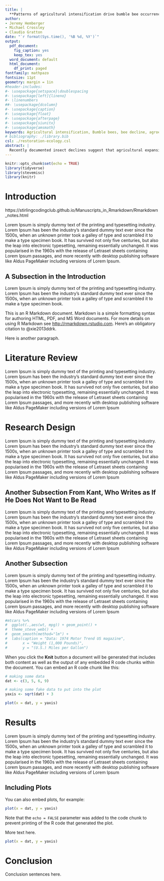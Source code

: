 ```yaml
---
title: |
  **Patterns of agricultural intensification drive bumble bee occurrence in the North American Midwest**
author:
- Jeremy Hemberger
- Michael Crossley
- Claudio Gratton
date: "`r format(Sys.time(), '%B %d, %Y')`"
output:
  pdf_document:
    fig_caption: yes
    keep_tex: yes
  word_document: default
  html_document:
    df_print: paged
fontfamily: mathpazo
fontsize: 11pt
geometry: margin = 1in
#header-includes:
#- \usepackage{setspace}\doublespacing
#- \usepackage[left]{lineno}
#- \linenumbers
##- \usepackage{dcolumn}
#- \usepackage{caption}
#- \usepackage{float}
#- \usepackage{afterpage}
#- \usepackage{siunitx}
#- \usepackage{amsmath}
keywords: Agricultural intensification, Bumble bees, bee decline, agroecosystems
# bibliography: ./library.bib
csl: ./restoration-ecology.csl
abstract: |
  Recently documented insect declines suggest that agricultural expansion and productivity-focused intensification are a putative driver for the observed declines. However, this hypothesis has yet to be formally tested due to a lack of historical data on agricultural land-use change and insect taxa. Using large, spatiotemporal sets of bumble bee and agricultural records, we show that agricultural intensification, specifically an increase cropland extent and insecticides, as well as a decrease in crop richness and perennial habitat, are associated with a decrease in the occurrence of bumble bee species in the agriculturally intensive Midwest. Yet, we found positive associations between bumble bees and crop richness and pasture, even in areas where agriculture is spatially extensive. Our findings suggest that insect conservation and agricultural production may be compatible, with increasing in on-farm and landscape-level crop diversity, pasture, and reduction in insecticides predicted to have positive effects on bumble bees.
---
```


```r
knitr::opts_chunk$set(echo = TRUE)
library(tidyverse)
library(stevemisc)
library(knitr)
```



# Introduction

https://stirlingcodingclub.github.io/Manuscripts_in_Rmarkdown/Rmarkdown_notes.html

Lorem Ipsum is simply dummy text of the printing and typesetting industry. Lorem Ipsum has been the industry's standard dummy text ever since the 1500s, when an unknown printer took a galley of type and scrambled it to make a type specimen book. It has survived not only five centuries, but also the leap into electronic typesetting, remaining essentially unchanged. It was popularised in the 1960s with the release of Letraset sheets containing Lorem Ipsum passages, and more recently with desktop publishing software like Aldus PageMaker including versions of Lorem Ipsum.

## A Subsection in the Introduction

Lorem Ipsum is simply dummy text of the printing and typesetting industry. Lorem Ipsum has been the industry's standard dummy text ever since the 1500s, when an unknown printer took a galley of type and scrambled it to make a type specimen book. 

This is an R Markdown document. Markdown is a simple formatting syntax for authoring HTML, PDF, and MS Word documents. For more details on using R Markdown see <http://rmarkdown.rstudio.com>. Here's an obligatory citation to @xie2013ddrk.

Here is another paragraph.

# Literature Review

Lorem Ipsum is simply dummy text of the printing and typesetting industry. Lorem Ipsum has been the industry's standard dummy text ever since the 1500s, when an unknown printer took a galley of type and scrambled it to make a type specimen book. It has survived not only five centuries, but also the leap into electronic typesetting, remaining essentially unchanged. It was popularised in the 1960s with the release of Letraset sheets containing Lorem Ipsum passages, and more recently with desktop publishing software like Aldus PageMaker including versions of Lorem Ipsum

# Research Design

Lorem Ipsum is simply dummy text of the printing and typesetting industry. Lorem Ipsum has been the industry's standard dummy text ever since the 1500s, when an unknown printer took a galley of type and scrambled it to make a type specimen book. It has survived not only five centuries, but also the leap into electronic typesetting, remaining essentially unchanged. It was popularised in the 1960s with the release of Letraset sheets containing Lorem Ipsum passages, and more recently with desktop publishing software like Aldus PageMaker including versions of Lorem Ipsum

## Another Subsection From Kant, Who Writes as If He Does Not Want to Be Read

Lorem Ipsum is simply dummy text of the printing and typesetting industry. Lorem Ipsum has been the industry's standard dummy text ever since the 1500s, when an unknown printer took a galley of type and scrambled it to make a type specimen book. It has survived not only five centuries, but also the leap into electronic typesetting, remaining essentially unchanged. It was popularised in the 1960s with the release of Letraset sheets containing Lorem Ipsum passages, and more recently with desktop publishing software like Aldus PageMaker including versions of Lorem Ipsum

## Another Subsection

Lorem Ipsum is simply dummy text of the printing and typesetting industry. Lorem Ipsum has been the industry's standard dummy text ever since the 1500s, when an unknown printer took a galley of type and scrambled it to make a type specimen book. It has survived not only five centuries, but also the leap into electronic typesetting, remaining essentially unchanged. It was popularised in the 1960s with the release of Letraset sheets containing Lorem Ipsum passages, and more recently with desktop publishing software like Aldus PageMaker including versions of Lorem Ipsum

```r

#mtcars %>%
#  ggplot(.,aes(wt, mpg)) + geom_point() +
#  theme_steve_web() +
#  geom_smooth(method="lm") +
#  labs(caption = "Data: 1974 Motor Trend US magazine",
#       x = "Weight (1,000 Pounds)",
#       y = "(U.S.) Miles per Gallon")
```

When you click the **Knit** button a document will be generated that includes both content as well as the output of any embedded R code chunks within the document. You can embed an R code chunk like this:

```r

# making some data
dat <- c(3, 5, 6, 9)

# making some fake data to put into the plot
yaxis <- sqrt(dat) + 3

plot(x = dat, y = yaxis)

```

# Results

Lorem Ipsum is simply dummy text of the printing and typesetting industry. Lorem Ipsum has been the industry's standard dummy text ever since the 1500s, when an unknown printer took a galley of type and scrambled it to make a type specimen book. It has survived not only five centuries, but also the leap into electronic typesetting, remaining essentially unchanged. It was popularised in the 1960s with the release of Letraset sheets containing Lorem Ipsum passages, and more recently with desktop publishing software like Aldus PageMaker including versions of Lorem Ipsum

## Including Plots

You can also embed plots, for example:

```r

plot(x = dat, y = yaxis)
```

Note that the `echo = FALSE` parameter was added to the code chunk to prevent printing of the R code that generated the plot.


More text here.

```r
plot(x = dat, y = yaxis)
```

# Conclusion

Conclusion sentences here. 

\newpage